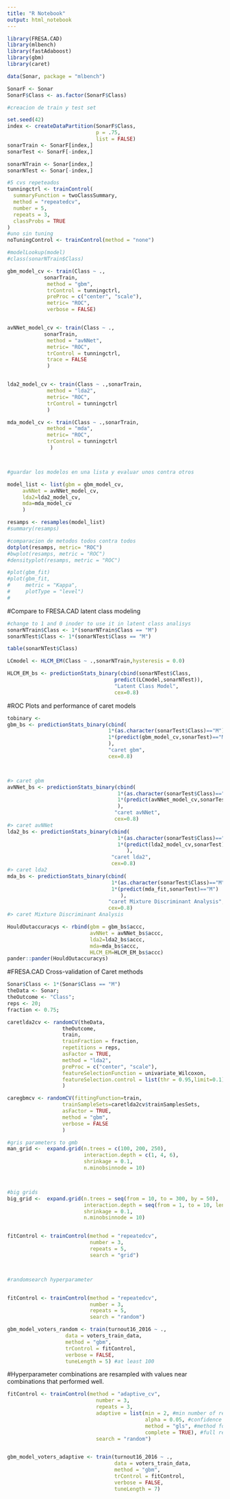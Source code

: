 ```yaml
---
title: "R Notebook"
output: html_notebook
---
```



```r

library(FRESA.CAD)
library(mlbench)
library(fastAdaboost)
library(gbm)
library(caret)

```



```r
data(Sonar, package = "mlbench")

```




```r
SonarF <- Sonar
SonarF$Class <- as.factor(SonarF$Class)

#creacion de train y test set

set.seed(42)
index <- createDataPartition(SonarF$Class,
                             p = .75, 
                             list = FALSE)
sonarTrain <- SonarF[index,]
sonarTest <- SonarF[-index,]

sonarNTrain <- Sonar[index,]
sonarNTest <- Sonar[-index,]

```


```r
#5 cvs repeteados
tunningctrl <- trainControl(
  summaryFunction = twoClassSummary,
  method = "repeatedcv", 
  number = 5,
  repeats = 3,
  classProbs = TRUE
)
#uno sin tuning
noTuningControl <- trainControl(method = "none")
```

```r
#modelLookup(model)
#class(sonarNTrain$Class)

gbm_model_cv <- train(Class ~ .,
            sonarTrain, 
             method = "gbm",  
             trControl = tunningctrl,
             preProc = c("center", "scale"),
             metric= "ROC",
             verbose = FALSE)


avNNet_model_cv <- train(Class ~ .,
            sonarTrain, 
             method = "avNNet",
             metric= "ROC",
             trControl = tunningctrl,
             trace = FALSE
             )


lda2_model_cv <- train(Class ~ .,sonarTrain, 
             method = "lda2",
             metric= "ROC",
             trControl = tunningctrl
             )

mda_model_cv <- train(Class ~ .,sonarTrain, 
             method = "mda",
             metric= "ROC",
             trControl = tunningctrl
              )



#guardar los modelos en una lista y evaluar unos contra otros

model_list <- list(gbm = gbm_model_cv, 
     avNNet = avNNet_model_cv,
     lda2=lda2_model_cv,
     mda=mda_model_cv
     )

resamps <- resamples(model_list)
#summary(resamps)

#comparacion de metodos todos contra todos 
dotplot(resamps, metric= "ROC")
#bwplot(resamps, metric = "ROC")
#densityplot(resamps, metric = "ROC")

#plot(gbm_fit)
#plot(gbm_fit,
#     metric = "Kappa",
#     plotType = "level")
#
```

#Compare to FRESA.CAD latent class modeling
```r
#change to 1 and 0 inoder to use it in latent class analisys
sonarNTrain$Class <- 1*(sonarNTrain$Class == "M")
sonarNTest$Class <- 1*(sonarNTest$Class == "M")

table(sonarNTest$Class)

LCmodel <- HLCM_EM(Class ~ .,sonarNTrain,hysteresis = 0.0)

HLCM_EM_bs <- predictionStats_binary(cbind(sonarNTest$Class,
                                   predict(LCmodel,sonarNTest)),
                                   "Latent Class Model",
                                   cex=0.8)

```

#ROC Plots and performance of caret models
```r


tobinary <- 
gbm_bs <- predictionStats_binary(cbind(
                                 1*(as.character(sonarTest$Class)=="M"),
                                 1*(predict(gbm_model_cv,sonarTest)=="M")
                                 ),
                                 "caret gbm",
                                 cex=0.8)



#> caret gbm
avNNet_bs <- predictionStats_binary(cbind(
                                    1*(as.character(sonarTest$Class)=="M"),
                                    1*(predict(avNNet_model_cv,sonarTest)=="M")
                                    ),
                                   "caret avNNet",
                                   cex=0.8)
#> caret avNNet
lda2_bs <- predictionStats_binary(cbind(
                                    1*(as.character(sonarTest$Class)=="M"),
                                    1*(predict(lda2_model_cv,sonarTest)=="M")
                                       ),
                                  "caret lda2",
                                  cex=0.8)
#> caret lda2
mda_bs <- predictionStats_binary(cbind(
                                  1*(as.character(sonarTest$Class)=="M"),
                                  1*(predict(mda_fit,sonarTest)=="M")
                                     ),
                                 "caret Mixture Discriminant Analysis",
                                 cex=0.8)
#> caret Mixture Discriminant Analysis

```




```r

HouldOutaccuracys <- rbind(gbm = gbm_bs$accc, 
                           avNNet = avNNet_bs$accc,
                           lda2=lda2_bs$accc,
                           mda=mda_bs$accc,
                           HLCM_EM=HLCM_EM_bs$accc)
pander::pander(HouldOutaccuracys)

```



#FRESA.CAD Cross-validation of Caret methods
```r

Sonar$Class <- 1*(Sonar$Class == "M")
theData <- Sonar;
theOutcome <- "Class";
reps <- 20;
fraction <- 0.75;

caretlda2cv <- randomCV(theData,
                  theOutcome,
                  train,
                  trainFraction = fraction,
                  repetitions = reps,
                  asFactor = TRUE,  
                  method = "lda2",
                  preProc = c("center", "scale"),
                  featureSelectionFunction = univariate_Wilcoxon,
                  featureSelection.control = list(thr = 0.95,limit=0.1)
                  )

caregbmcv <- randomCV(fittingFunction=train,
                  trainSampleSets=caretlda2cv$trainSamplesSets,
                  asFactor = TRUE,
                  method = "gbm",
                  verbose = FALSE
                  )


```























































```r

#gris parameters to gmb
man_grid <-  expand.grid(n.trees = c(100, 200, 250),
                         interaction.depth = c(1, 4, 6), 
                         shrinkage = 0.1,
                         n.minobsinnode = 10)



#big grids
big_grid <-  expand.grid(n.trees = seq(from = 10, to = 300, by = 50),
                         interaction.depth = seq(from = 1, to = 10, length.out = 6), 
                         shrinkage = 0.1,
                         n.minobsinnode = 10)


fitControl <- trainControl(method = "repeatedcv",
                           number = 3,
                           repeats = 5,
                           search = "grid")




```

```r
#randomsearch hyperparameter


fitControl <- trainControl(method = "repeatedcv",
                           number = 3,
                           repeats = 5,
                           search = "random")

gbm_model_voters_random <- train(turnout16_2016 ~ ., 
                   data = voters_train_data, 
                   method = "gbm", 
                   trControl = fitControl,
                   verbose = FALSE,
                   tuneLength = 5) #at least 100


```


#Hyperparameter combinations are resampled with values near combinations that performed well.
```r

fitControl <- trainControl(method = "adaptive_cv",
                             number = 3,
                             repeats = 3,
                             adaptive = list(min = 2, #min number of resamples per hyperparameter
                                             alpha = 0.05, #confidence level for removing hyperparameters
                                             method = "gls", #method for resampling, use BT when HP are large
                                             complete = TRUE), #full resample set
                             search = "random")


gbm_model_voters_adaptive <- train(turnout16_2016 ~ ., 
                                   data = voters_train_data, 
                                   method = "gbm", 
                                   trControl = fitControl,
                                   verbose = FALSE,
                                   tuneLength = 7)




```












